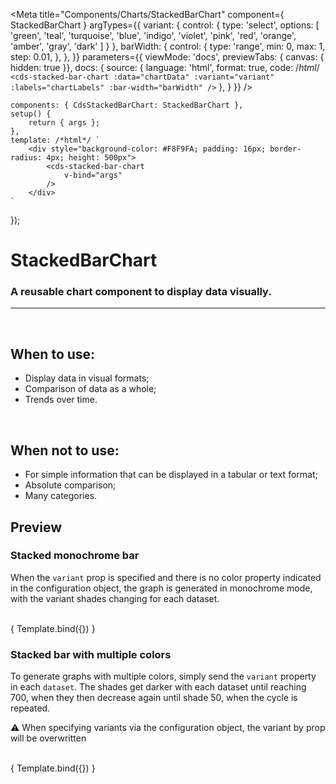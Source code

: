 
<Meta
	title="Components/Charts/StackedBarChart"
	component={ StackedBarChart }
	argTypes={{
		variant: {
			control: {
				type: 'select',
				options: [
				'green',
				'teal',
				'turquoise',
				'blue',
				'indigo',
				'violet',
				'pink',
				'red',
				'orange',
				'amber',
				'gray',
				'dark'
				]
			}
		},
		barWidth: {
			control: {
				type: 'range',
				min: 0,
				max: 1,
				step: 0.01,
			},
		},
	}}
	parameters={{
		viewMode: 'docs',
		previewTabs: { canvas: { hidden: true }},
		docs: {
			source: {
				language: 'html',
				format: true,
				code: /*html*/
`<cds-stacked-bar-chart
	:data="chartData"
	:variant="variant"
	:labels="chartLabels"
	:bar-width="barWidth"
/>`
			},
		}
	}}
/>

	components: { CdsStackedBarChart: StackedBarChart },
	setup() {
		return { args };
	},
	template: /*html*/ `
		<div style="background-color: #F8F9FA; padding: 16px; border-radius: 4px; height: 500px">
			<cds-stacked-bar-chart
				v-bind="args"
			/>
		</div>
	`
});

# StackedBarChart

### A reusable chart component to display data visually.
---
<br />

## When to use:
- Display data in visual formats;
- Comparison of data as a whole;
- Trends over time.

<br />

## When not to use:
- For simple information that can be displayed in a tabular or text format;
- Absolute comparison;
- Many categories.

## Preview

### __Stacked monochrome bar__

When the `variant` prop is specified and there is no color property indicated in the configuration object,
the graph is generated in monochrome mode, with the variant shades changing for each dataset.


<br />

<Canvas>
	<Story
		name="StackedBarChart"
		args={{
			labels: ['January', 'February', 'March', 'April', 'May'],
			variant: 'green',
			data: [
				{
					name: 'Echocardiogram',
					datasets: [
						{
							label: 'Accomplished',
							data: [50, 50, 50, 50, 50],
						},
					]
				},
				{
					name: 'X-Ray',
					datasets: [
						{
							label: 'Unrealized',
							data: [49, 84, 120, 78, 130],
						}
					]
				},
				{
					name: 'Tomography',
					datasets: [
						{
							label: 'Unrealized',
							data: [38, 84, 120, 90, 45],
						}
					]
				}
			],
			barWidth: 1,
		}}
	>
	{ Template.bind({}) }
  </Story>
</Canvas>

<ArgsTable story="StackedBarChart" />

### __Stacked bar with multiple colors__

To generate graphs with multiple colors, simply send the `variant` property in each `dataset`.
The shades get darker with each dataset until reaching 700, when they then decrease again until shade 50, when the cycle is repeated.

⚠️ When specifying variants via the configuration object, the variant by prop will be overwritten


<br />

<Canvas>
	<Story
		name="StackedBarChart2"
		args={{
			labels: [
				'0-5',
				'6-15',
				'16-24',
				'25-40',
				'41-64',
				'+65'
			],
			data: [
				{
					'name': 'Designers',
					'datasets': [
						{
							'label': 'Designers',
							'data': [
								49,
								84,
								120,
								78,
								130,
								10
							],
							variant: 'violet',
						}
					]
				},
				{
					'name': 'Developers',
					'datasets': [
						{
							'label': 'Developers',
							'data': [
								79,
								14,
								10,
								82,
								30,
								5
							],
							variant: 'blue',
						}
					]
				},
				{
					'name': 'QA',
					'datasets': [
						{
							'label': 'QA',
							'data': [
								10,
								50,
								30,
								60,
								50,
								20
							],
							variant: 'indigo',
						}
					]
				},
			],
			barWidth: 1,
		}}
	>
		{ Template.bind({}) }
	</Story>
</Canvas>

<ArgsTable story="StackedBarChart2" />

